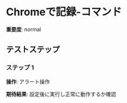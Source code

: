 # Chromeで記録-コマンド

**重要度**: normal

## テストステップ

### ステップ 1

**操作**: アラート操作

**期待結果**:
設定後に実行し正常に動作するか確認

